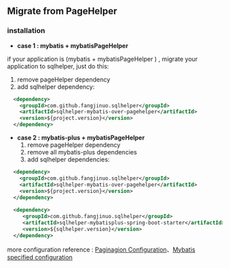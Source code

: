 ## Migrate from PageHelper {#sqlhelper_mirgate_pagehelper}

### installation {#pagination_migrate_pagehelper}

+ **case 1 : mybatis + mybatisPageHelper**

if your application is (mybatis + mybatisPageHelper ) , migrate your application to sqlhelper, just do this:

  1. remove pageHelper dependency
  2. add sqlhelper dependency:
```xml
  <dependency>
    <groupId>com.github.fangjinuo.sqlhelper</groupId>
    <artifactId>sqlhelper-mybatis-over-pagehelper</artifactId>
    <version>${project.version}</version>
  </dependency>
```

+ **case 2 :  mybatis-plus + mybatisPageHelper **
  1. remove pageHelper dependency
  2. remove all mybatis-plus dependencies
  3. add sqlhelper dependencies:
  
```xml
  <dependency>
    <groupId>com.github.fangjinuo.sqlhelper</groupId>
    <artifactId>sqlhelper-mybatis-over-pagehelper</artifactId>
    <version>${project.version}</version>
  </dependency>
  
  <dependency>
     <groupId>com.github.fangjinuo.sqlhelper</groupId>
     <artifactId>sqlhelper-mybatisplus-spring-boot-starter</artifactId>
     <version>${sqlhelper.version}</version>
  </dependency>
```


more configuration reference : [Paginagion Configuration](#pagination_configuration)、[Mybatis specified configuration](#sqlhelper_mybatis_configuration)

